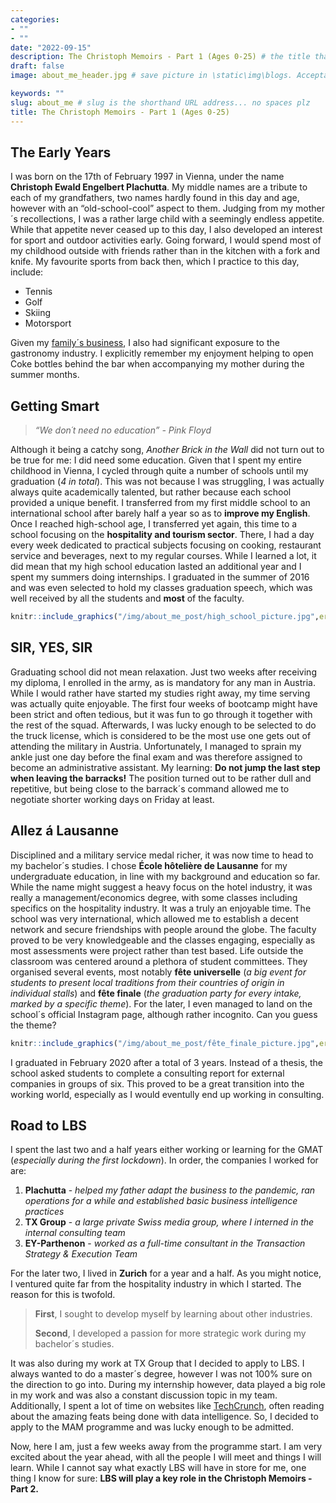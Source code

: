 ```yaml
---
categories:  
- ""
- ""
date: "2022-09-15"
description: The Christoph Memoirs - Part 1 (Ages 0-25) # the title that will show up once someone gets to this page
draft: false
image: about_me_header.jpg # save picture in \static\img\blogs. Acceptable formats= jpg, jpeg, or png . Your iPhone pics wont work

keywords: ""
slug: about_me # slug is the shorthand URL address... no spaces plz
title: The Christoph Memoirs - Part 1 (Ages 0-25)
---
```


## The Early Years
I was born on the 17th of February 1997 in Vienna, under the name **Christoph Ewald Engelbert Plachutta**. My middle names are a tribute to each of my grandfathers, two names hardly found in this day and age, however with an "old-school-cool" aspect to them. Judging from my mother´s recollections, I was a rather large child with a seemingly endless appetite. While that appetite never ceased up to this day, I also developed an interest for sport and outdoor activities early. Going forward, I would spend most of my childhood outside with friends rather than in the kitchen with a fork and knife. My favourite sports from back then, which I practice to this day, include:

* Tennis
* Golf
* Skiing
* Motorsport

Given my [family´s business](https://www.plachutta.at/), I also had significant exposure to the gastronomy industry. I explicitly remember my enjoyment helping to open Coke bottles behind the bar when accompanying my mother during the summer months.

## Getting Smart
> *"We don´t need no education" - Pink Floyd*

Although it being a catchy song, *Another Brick in the Wall* did not turn out to be true for me: I did need some education. Given that I spent my entire childhood in Vienna, I cycled through quite a number of schools until my graduation (*4 in total*). This was not because I was struggling, I was actually always quite academically talented, but rather because each school provided a unique benefit. I transferred from my first middle school to an international school after barely half a year so as to **improve my English**. Once I reached high-school age, I transferred yet again, this time to a school focusing on the **hospitality and tourism sector**. There, I had a day every week dedicated to practical subjects focusing on cooking, restaurant service and beverages, next to my regular courses. While I learned a lot, it did mean that my high school education lasted an additional year and I spent my summers doing internships. I graduated in the summer of 2016 and was even selected to hold my classes graduation speech, which was well received by all the students and **most** of the faculty.

```r
knitr::include_graphics("/img/about_me_post/high_school_picture.jpg",error=FALSE)
```

## SIR, YES, SIR
Graduating school did not mean relaxation. Just two weeks after receiving my diploma, I enrolled in the army, as is mandatory for any man in Austria. While I would rather have started my studies right away, my time serving was actually quite enjoyable. The first four weeks of bootcamp might have been strict and often tedious, but it was fun to go through it together with the rest of the squad. Afterwards, I was lucky enough to be selected to do the truck license, which is considered to be the most use one gets out of attending the military in Austria. Unfortunately, I managed to sprain my ankle just one day before the final exam and was therefore assigned to become an administrative assistant. My learning: **Do not jump the last step when leaving the barracks!** The position turned out to be rather dull and repetitive, but being close to the barrack´s command allowed me to negotiate shorter working days on Friday at least. 

## Allez á Lausanne
Disciplined and a military service medal richer, it was now time to head to my bachelor´s studies. I chose **École hôtelière de Lausanne** for my undergraduate education, in line with my background and education so far. While the name might suggest a heavy focus on the hotel industry, it was really a management/economics degree, with some classes including specifics on the hospitality industry. It was a truly an enjoyable time. The school was very international, which allowed me to establish a decent network and secure friendships with people around the globe. The faculty proved to be very knowledgeable and the classes engaging, especially as most assessments were project rather than test based. Life outside the classroom was centered around a plethora of student committees. They organised several events, most notably **fête universelle** (*a big event for students to present local traditions from their countries of origin in individual stalls*) and **fête finale** (*the graduation party for every intake, marked by a specific theme*). For the later, I even managed to land on the school´s official Instagram page, although rather incognito. Can you guess the theme?

```r
knitr::include_graphics("/img/about_me_post/fête_finale_picture.jpg",error=FALSE)
```

I graduated in February 2020 after a total of 3 years. Instead of a thesis, the school asked students to complete a consulting report for external companies in groups of six. This proved to be a great transition into the working world, especially as I would eventully end up working in consulting.

## Road to LBS
I spent the last two and a half years either working or learning for the GMAT (*especially during the first lockdown*). In order, the companies I worked for are:

1. **Plachutta** - *helped my father adapt the business to the pandemic, ran operations for a while and established basic business intelligence practices*
2. **TX Group** - *a large private Swiss media group, where I interned in the internal consulting team*
3. **EY-Parthenon** - *worked as a full-time consultant in the Transaction Strategy & Execution Team*

For the later two, I lived in **Zurich** for a year and a half. As you might notice, I ventured quite far from the hospitality industry in which I started. The reason for this is twofold.

>**First**, I sought to develop myself by learning about other industries.
>
>**Second**, I developed a passion for more strategic work during my bachelor´s studies.

It was also during my work at TX Group that I decided to apply to LBS. I always wanted to do a master´s degree, however I was not 100% sure on the direction to go into. During my internship however, data played a big role in my work and was also a constant discussion topic in my team. Additionally, I spent a lot of time on websites like [TechCrunch](https://techcrunch.com/), often reading about the amazing feats being done with data intelligence. So, I decided to apply to the MAM programme and was lucky enough to be admitted.

Now, here I am, just a few weeks away from the programme start. I am very excited about the year ahead, with all the people I will meet and things I will learn. While I cannot say what exactly LBS will have in store for me, one thing I know for sure: **LBS will play a key role in the Christoph Memoirs - Part 2.**

